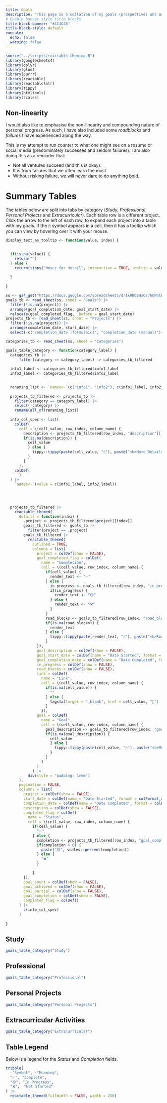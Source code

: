 ```yaml
---
title: Goals
description: "This page is a collation of my goals (prospective) and achievements (retrospective). The purpose is to be something of a reminder of both how far I have come and what I am working towards. My vague cutoff is from my university days onwards."
# Enable banner style title blocks
title-block-banner: "#4C4C4B"
title-block-style: default
execute:
  echo: false
  warning: false
---
```



```r
source("../scripts/reactable-theming.R")
library(googlesheets4)
library(dplyr)
library(glue)
library(purrr)
library(reactable)
library(reactablefmtr)
library(tippy)
library(htmltools)
library(scales)

```


::: callout-tip
## Non-linearity

I would also like to emphasise the non-linearity and compounding nature of personal progress. As such, I have also included some *roadblocks* and *failures* I have experienced along the way.

This is my attempt to run counter to what one might see on a resume or social media (predominately successes and seldom failures). I am also doing this as a reminder that:

-   Not all ventures succeed (and this is okay).
-   It is from failures that we often learn the most.
-   Without risking failure, we will never dare to do anything bold.
:::

# Summary Tables

The tables below are split into tabs by category (*Study*, *Professional*, *Personal Projects* and *Extracurricular*). Each table row is a different project. Click the arrow to the left of each row, to expand each project into a table with my goals. If the 🖱 ️symbol appears in a cell, then it has a tooltip which you can view by hovering over it with your mouse.


```r
display_text_as_tooltip <- function(value, index) {
  

  if(is.na(value)) {
    return("")
  } else {
    return(tippy("Hover for detail", interactive = TRUE, tooltip = value))
    
  }
  
}
```

```r
ss <- gs4_get("https://docs.google.com/spreadsheets/d/1kRK0zWsGz7GOHhtWSaV_9SlZ2zRxns_pVEh4YMJtsLQ/edit#gid=0")
goals_tb <- read_sheet(ss, sheet = "Goals") |> 
  filter(!is.na(project)) |> 
  arrange(goal_completion_date, goal_start_date) |> 
  relocate(goal_completed_flag, .before = goal_start_date)
projects_tb <- read_sheet(ss, sheet = "Projects") |> 
  filter(!is.na(project)) |> 
  arrange(completion_date, start_date) |> 
  select(-c("completion_date (formulaic)", "completion_date (manual)"))

categories_tb <- read_sheet(ss, sheet = "Categories")

```

```r
goals_table_category <- function(category_label) {
  categories_tb |>
      filter(category == category_label) -> categories_tb_filtered
  
  info1_label <- categories_tb_filtered$info1_label  
  info2_label <- categories_tb_filtered$info2_label  

  
  renaming_list <- `names<-`(c("info1", "info2"), c(info1_label, info2_label))
  
  projects_tb_filtered <- projects_tb |> 
    filter(category == category_label) |> 
    select(-category) |> 
    rename(all_of(renaming_list))
  
  info_col_spec <- list(
    colDef(
      cell = \(cell_value, row_index, column_name) {
        description <- projects_tb_filtered[row_index, "description"][[1]]
        if(is.na(description)) {
          cell_value
          } else {
            tippy::tippy(paste(cell_value, "🖱"), paste("<b>More Details</b></br>", description))
          }
        }
      ),
    colDef(
      )
  ) |> 
    `names<-`(value = c(info1_label, info2_label))
  
  

  
  projects_tb_filtered |> 
    reactable_themed(
      details = function(index) {
        .project <- projects_tb_filtered$project[[index]]
        goals_tb_filtered <- goals_tb |>
          filter(project == .project)
        goals_tb_filtered |>
          reactable_themed(
            outlined = TRUE,
            columns = list(
              project = colDef(show = FALSE),
              goal_completed_flag = colDef(
                name = "Completion",
                cell = \(cell_value, row_index, column_name) {
                  if(cell_value) {
                    render_text <- "️✅"
                  } else {
                    in_progress <- goals_tb_filtered[row_index, "in_progress"][[1]]
                    if(in_progress) {
                      render_text <- "🟡"
                    } else {
                      render_text <- "❌"
                    }
                  }
                  road_blocks <- goals_tb_filtered[row_index, "road_blocks"][[1]]
                  if(is.na(road_blocks)) {
                    render_text
                  } else {
                    tippy::tippy(paste(render_text, "🖱"), paste("<b>Road Block</b></br>", road_blocks))
                  }
              }),
              goal_description = colDef(show = FALSE),
              goal_start_date = colDef(name = "Date Started", format = colFormat_aus(date = TRUE)),
              goal_completion_date = colDef(name = "Date Completed", format = colFormat_aus(date = TRUE)),
              in_progress = colDef(show = FALSE),
              road_blocks = colDef(show = FALSE),
              link = colDef(
                name = "Link",
                cell = \(cell_value, row_index, column_name) {
                  if(is.na(cell_value)) {
                    ""
                  } else {
                    tags$a(target = "_blank", href = cell_value, "🔗")
                  }
                }),
              goal = colDef(
                name = "Goal",
                cell = \(cell_value, row_index, column_name) {
                  goal_description <- goals_tb_filtered[row_index, "goal_description"][[1]]
                  if(is.na(goal_description)) {
                    cell_value
                    } else {
                      tippy::tippy(paste(cell_value, "🖱"), paste("<b>More Details</b></br>", goal_description))
                    }
                  }
                )
              )
            ) |> 
          div(style = "padding: 1rem")
      },
      pagination = FALSE,
      columns = list(
        project = colDef(show = FALSE),
        start_date = colDef(name = "Date Started", format = colFormat_aus(date = TRUE)),
        completion_date = colDef(name = "Date Completed", format = colFormat_aus(date = TRUE)),
        description = colDef(show = FALSE),
        completed_flag = colDef(
          name = "Status",
          cell = \(cell_value, row_index, column_name) {
            if(cell_value) {
              "️✅"
            } else {
              completion <- projects_tb_filtered[row_index, "goal_completion"][[1]]
              if(completion > 0) {
                paste("🟡", scales::percent(completion))
              } else {
                "❌"
              }
              
            }
        }),
        goal_count = colDef(show = FALSE),
        goal_achieved = colDef(show = FALSE),
        goal_partial = colDef(show = FALSE),
        goal_completion = colDef(show = FALSE),
        completed_flag = colDef()
      ) |> 
        c(info_col_spec)
      )
  
}
```

<!-- :::: {.column-screen} -->



::: panel-tabset
## Study

```r
goals_table_category("Study")

```

## Professional

```r
goals_table_category("Professional")
```

## Personal Projects

```r
goals_table_category("Personal Projects")
```

## Extracurricular Activities

```r
goals_table_category("Extracurricular")
```
:::

<!-- :::: -->


## Table Legend

Below is a legend for the *Status* and *Completion* fields.


```r
tribble(
  ~"Symbol", ~"Meaning",
  "✅", "Complete",
  "🟡", "In Progress",
  "❌",  "Not Started"
) |> 
  reactable_themed(fullWidth = FALSE, width = 250)
```


